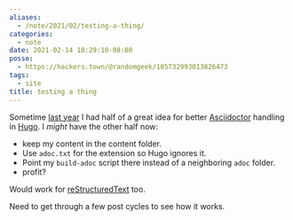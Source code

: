 ```yaml
---
aliases:
  - /note/2021/02/testing-a-thing/
categories:
  - note
date: 2021-02-14 18:29:10-08:00
posse:
  - https://hackers.town/@randomgeek/105732993013826473
tags:
  - site
title: testing a thing
---
```


[last year]: /post/2020/05/letting-ruby-build-asciidoctor-files-for-hugo/
[Asciidoctor]: https://asciidoctor.org/
[Hugo]: https://gohugo.io

Sometime [last year][] I had half of a great idea for better [Asciidoctor][]
handling in [Hugo][]. I *might* have the other half now:

* keep my content in the content folder.
* Use `adoc.txt` for the extension so Hugo ignores it.
* Point my `build-adoc` script there instead of a neighboring `adoc` folder.
* profit?

[reStructuredText]: https://docutils.sourceforge.io/rst.html

Would work for [reStructuredText][] too.

Need to get through a few post cycles to see how it works.
